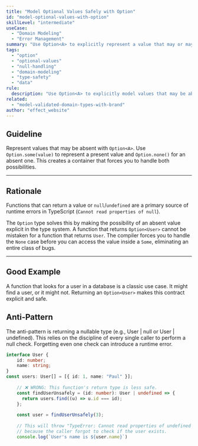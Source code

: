 ```yaml
---
title: "Model Optional Values Safely with Option"
id: "model-optional-values-with-option"
skillLevel: "intermediate"
useCase:
  - "Domain Modeling"
  - "Error Management"
summary: "Use Option<A> to explicitly represent a value that may or may not exist, eliminating null and undefined errors."
tags:
  - "option"
  - "optional-values"
  - "null-handling"
  - "domain-modeling"
  - "type-safety"
  - "data"
rule:
  description: "Use Option<A> to explicitly model values that may be absent, avoiding null or undefined."
related:
  - "model-validated-domain-types-with-brand"
author: "effect_website"
---
```


## Guideline

Represent values that may be absent with `Option<A>`. Use `Option.some(value)` to represent a present value and `Option.none()` for an absent one. This creates a container that forces you to handle both possibilities.

---

## Rationale

Functions that can return a value or `null`/`undefined` are a primary source of runtime errors in TypeScript (`Cannot read properties of null`).

The `Option` type solves this by making the possibility of an absent value explicit in the type system. A function that returns `Option<User>` cannot be mistaken for a function that returns `User`. The compiler forces you to handle the `None` case before you can access the value inside a `Some`, eliminating an entire class of bugs.

---

## Good Example

A function that looks for a user in a database is a classic use case. It might find a user, or it might not. Returning an `Option<User>` makes this contract explicit and safe.

<Example path="./src/model-optional-values-with-option.ts" />

## Anti-Pattern

The anti-pattern is returning a nullable type (e.g., User | null or User | undefined). This relies on the discipline of every single caller to perform a null check. Forgetting even one check can introduce a runtime error.

```typescript
interface User {
	id: number;
	name: string;
}
const users: User[] = [{ id: 1, name: "Paul" }];
	
	// ❌ WRONG: This function's return type is less safe.
	const findUserUnsafely = (id: number): User | undefined => {
	  return users.find((u) => u.id === id);
	};
	
	const user = findUserUnsafely(3);
	
	// This will throw "TypeError: Cannot read properties of undefined (reading 'name')"
	// because the caller forgot to check if the user exists.
	console.log(`User's name is ${user.name}`)
```